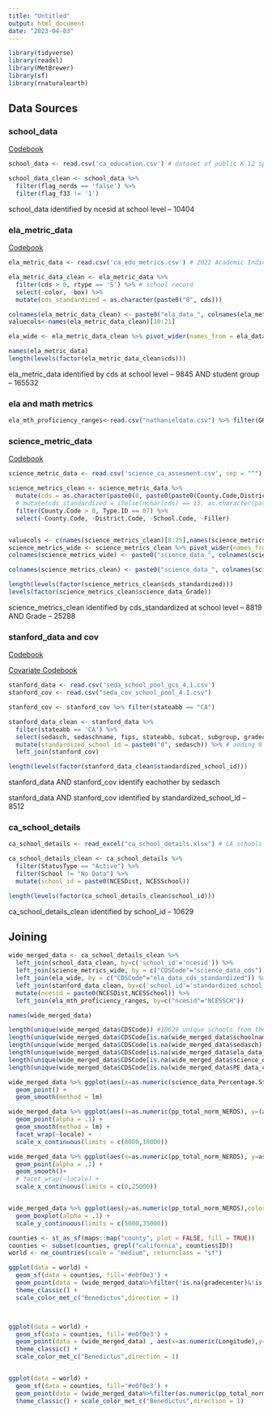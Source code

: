 ```yaml
---
title: "Untitled"
output: html_document
date: "2023-04-03"
---
```

```r
library(tidyverse)
library(readxl)
library(MetBrewer)
library(sf)
library(rnaturalearth) 
```

## Data Sources

### school_data

[Codebook](https://github.com/JeremyHub/STAT-456-Final/blob/8ef6fa6ce28785065f583f4c477c5deb11afd442/final_project_stuff/school_info_docs.pdf)

```r
school_data <- read.csv('ca_education.csv') # dataset of public K-12 spending by school

school_data_clean <- school_data %>%
  filter(flag_nerds == 'false') %>%
  filter(flag_f33 != '1')
```

school_data identified by ncesid at school level -- 10404


### ela_metric_data

[Codebook](https://github.com/JeremyHub/STAT-456-Final/blob/8ef6fa6ce28785065f583f4c477c5deb11afd442/final_project_stuff/ela_docs.pdf)

```r
ela_metric_data <- read.csv('ca_edu_metrics.csv') # 2022 Academic Indicator (English Language Arts/Literacy) Data File

ela_metric_data_clean <- ela_metric_data %>%
  filter(cds > 0, rtype == 'S') %>% # school record
  select(-color, -box) %>%
  mutate(cds_standardized = as.character(paste0("0", cds)))

colnames(ela_metric_data_clean) <- paste0("ela_data_", colnames(ela_metric_data_clean))
valuecols<-names(ela_metric_data_clean)[10:21]

ela_wide <- ela_metric_data_clean %>% pivot_wider(names_from = ela_data_studentgroup, values_from = valuecols, names_sep = "_") %>% mutate(ela_data_cds = as.character(ela_data_cds))
```

```r
names(ela_metric_data)
length(levels(factor(ela_metric_data_clean$cds)))
```


ela_metric_data identified by cds at school level -- 9845 AND student group -- 165532

### ela and math metrics

```r
ela_mth_proficiency_ranges<-read.csv("nathanieldata.csv") %>% filter(GRADE == "00" & CATEGORY == "ALL") %>% mutate(NCESSCH = as.character(NCESSCH), NCESSCH = paste0("0",NCESSCH))
```




### science_metric_data

[Codebook](https://github.com/JeremyHub/STAT-456-Final/blob/8ef6fa6ce28785065f583f4c477c5deb11afd442/final_project_stuff/science_docs.pdf)

```r
science_metric_data <- read.csv('science_ca_assesment.csv', sep = "^")

science_metrics_clean <- science_metric_data %>%
  mutate(cds = as.character(paste0(0, paste0(paste0(County.Code,District.Code),paste0(0,School.Code))))) %>% # add cds identifier
  # mutate(cds_standardized = ifelse(nchar(cds) == 13, as.character(paste0(0,cds)), cds)) %>% # there are school codes missing the last 0, this fixes that to match other cds
  filter(County.Code > 0, Type.ID == 07) %>%
  select(-County.Code, -District.Code, -School.Code, -Filler) 


valuecols <- c(names(science_metrics_clean)[8:25],names(science_metrics_clean)[4:5])
science_metrics_wide <- science_metrics_clean %>% pivot_wider(names_from = Grade, values_from = valuecols)
colnames(science_metrics_wide) <- paste0("science_data_", colnames(science_metrics_wide))

colnames(science_metrics_clean) <- paste0("science_data_", colnames(science_metrics_clean))
```

```r
length(levels(factor(science_metrics_clean$cds_standardized)))
levels(factor(science_metrics_clean$science_data_Grade))
```


science_metrics_clean identified by cds_standardized at school level -- 8819 AND Grade -- 25298


### stanford_data and cov

[Codebook](https://github.com/JeremyHub/STAT-456-Final/blob/82e84dd90db010d96edba2d74dc574c15648a10c/final_project_stuff/stanford_codebook.xlsx)  

[Covariate Codebook](https://github.com/JeremyHub/STAT-456-Final/blob/82e84dd90db010d96edba2d74dc574c15648a10c/final_project_stuff/stanford_cov_codebook.xlsx)

```r
stanford_data <- read.csv('seda_school_pool_gcs_4.1.csv')
stanford_cov <- read.csv("seda_cov_school_pool_4.1.csv")

stanford_cov <- stanford_cov %>% filter(stateabb == "CA")

stanford_data_clean <- stanford_data %>% 
  filter(stateabb == 'CA') %>% 
  select(sedasch, sedaschname, fips, stateabb, subcat, subgroup, gradecenter, gap, contains("avg"), -ends_with("se")) %>%
  mutate(standardized_school_id = paste0("0", sedasch)) %>% # adding 0 in front of school id to match the format of the school dataset
  left_join(stanford_cov)

```

```r
length(levels(factor(stanford_data_clean$standardized_school_id)))
```

stanford_data AND stanford_cov identify eachother by sedasch

stanford_data AND stanford_cov identified by standardized_school_id -- 8512

### ca_school_details

```r
ca_school_details <- read_excel("ca_school_details.xlsx") # CA schools metadata

ca_school_details_clean <- ca_school_details %>%
  filter(StatusType == "Active") %>%
  filter(School != "No Data") %>%
  mutate(school_id = paste0(NCESDist, NCESSchool))
```

```r
length(levels(factor(ca_school_details_clean$school_id)))
```

ca_school_details_clean identified by school_id -- 10629

## Joining

```r
wide_merged_data <- ca_school_details_clean %>% 
  left_join(school_data_clean, by=c('school_id'='ncesid')) %>%
  left_join(science_metrics_wide, by = c("CDSCode"="science_data_cds")) %>%
  left_join(ela_wide, by = c("CDSCode"="ela_data_cds_standardized")) %>% 
  left_join(stanford_data_clean, by=c('school_id'='standardized_school_id')) %>% 
  mutate(ncesid = paste0(NCESDist,NCESSchool)) %>%
  left_join(ela_mth_proficiency_ranges, by=c("ncesid"="NCESSCH"))

names(wide_merged_data)
```

```r
length(unique(wide_merged_data$CDSCode)) #10629 unique schools from the metadata
length(unique(wide_merged_data$CDSCode[is.na(wide_merged_data$schoolname) == FALSE])) #4385 unique matched schools for Jeremy's california school data
length(unique(wide_merged_data$CDSCode[is.na(wide_merged_data$sedasch) == FALSE])) #7390 unique matched schools for Stanford data
length(unique(wide_merged_data$CDSCode[is.na(wide_merged_data$ela_data_cds) == FALSE])) #814 unique matched schools for ela data
length(unique(wide_merged_data$CDSCode[is.na(wide_merged_data$science_data_cds) == FALSE])) #495 unique matched schools for science data
length(unique(wide_merged_data$CDSCode[is.na(wide_merged_data$PE_data_cds) == FALSE])) #501 unique matched schools for pe data
```

```r
wide_merged_data %>% ggplot(aes(x=as.numeric(science_data_Percentage.Standard.Met.and.Above_13), y=(as.numeric(gcs_mn_avg_ol)-as.numeric(gradecenter)))) +
  geom_point() +
  geom_smooth(method = lm)
```
```r
wide_merged_data %>% ggplot(aes(x=as.numeric(pp_total_norm_NERDS), y=(as.numeric(gcs_mn_avg_ol)-as.numeric(gradecenter)), xintercept = )) +
  geom_point(alpha = .1) + 
  geom_smooth(method = lm) + 
  facet_wrap(~locale) + 
  scale_x_continuous(limits = c(8000,18000))

wide_merged_data %>% ggplot(aes(x=as.numeric(pp_total_norm_NERDS), y=as.numeric(Zip), xintercept = )) +
  geom_point(alpha = .1) + 
  geom_smooth()+
  # facet_wrap(~locale) + 
  scale_x_continuous(limits = c(0,25000))


wide_merged_data %>% ggplot(aes(y=as.numeric(pp_total_norm_NERDS),color=locale)) +
  geom_boxplot(alpha = .1) +
  scale_y_continuous(limits = c(5000,35000))


```

```r
counties <- st_as_sf(maps::map("county", plot = FALSE, fill = TRUE))
counties <- subset(counties, grepl("california", counties$ID))
world <- ne_countries(scale = "medium", returnclass = "sf")

ggplot(data = world) +
  geom_sf(data = counties, fill='#e0f0e3') + 
  geom_point(data = (wide_merged_data%>%filter(!is.na(gradecenter)&!is.na(gcs_mn_avg_ol))) , aes(x=as.numeric(Longitude),y=as.numeric(Latitude),color=(as.numeric(gcs_mn_avg_ol)-as.numeric(gradecenter))),size=.3) +
  theme_classic() +
  scale_color_met_c("Benedictus",direction = 1)



ggplot(data = world) +
  geom_sf(data = counties, fill='#e0f0e3') + 
  geom_point(data = (wide_merged_data) , aes(x=as.numeric(Longitude),y=as.numeric(Latitude),color=as.numeric(perhsp)),size=.3) +
  theme_classic() +
  scale_color_met_c("Benedictus",direction = 1)


ggplot(data = world) +
  geom_sf(data = counties, fill='#e0f0e3') + 
  geom_point(data = (wide_merged_data%>%filter(as.numeric(pp_total_norm_NERDS)>8000 & as.numeric(pp_total_norm_NERDS) < 25000)) , aes(x=as.numeric(Longitude),y=as.numeric(Latitude),color=(as.numeric(pp_total_norm_NERDS))),size=.3) +
  theme_classic() + scale_color_met_c("Benedictus",direction = 1)
```
